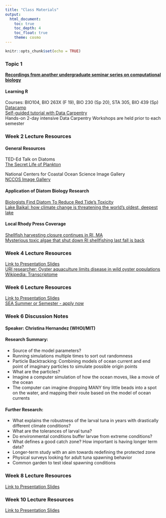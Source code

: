```yaml
---
title: "Class Materials"
output:
  html_document:
    toc: true
    toc_depth: 4
    toc_float: true
    theme: cosmo
---
```


```r
knitr::opts_chunk$set(echo = TRUE)
```

### Topic 1

**[Recordings from another undergraduate seminar series on computational biology](https://www.youtube.com/playlist?list=PLV8dyTG7O7VaAdUsW791_yOxE51aFHCmY)**

#### Learning R
Courses: BIO104, BIO 263X (F 19), BIO 230 (Sp 20), STA 305, BIO 439 (Sp)  
[Datacamp](https://www.datacamp.com/courses/free-introduction-to-r)  
[Self-guided tutorial with Data Carpentry](https://datacarpentry.org/R-ecology-lesson/)  
Hands-on 2-day intensive Data Carpentry Workshops are held prior to each semester

### Week 2 Lecture Resources

#### General Resources  

TED-Ed Talk on Diatoms  
[The Secret Life of Plankton](https://www.ted.com/talks/the_secret_life_of_plankton/transcript?language=en)  

National Centers for Coastal Ocean Science Image Gallery  
[NCCOS Image Gallery](https://coastalscience.noaa.gov/research/stressor-impacts-mitigation/pmn/image-gallery/)  

#### Application of Diatom Biology Research  
[Biologists Find Diatom To Reduce Red Tide's Toxicity](https://www.sciencedaily.com/releases/2008/08/080820163241.htm)  
[Lake Baikal: how climate change is threatening the world’s oldest, deepest lake](https://theconversation.com/lake-baikal-how-climate-change-is-threatening-the-worlds-oldest-deepest-lake-109389)  

#### Local Rhody Press Coverage  
[Shellfish harvesting closure continues in RI, MA](https://turnto10.com/news/local/shellfish-harvesting-closure-continues-in-ri-ma)  
[Mysterious toxic algae that shut down RI shellfishing last fall is back](https://www.providencejournal.com/news/20170303/mysterious-toxic-algae-that-shut-down-ri-shellfishing-last-fall-is-back)  

### Week 4 Lecture Resources
[Link to Presentation Slides](https://BobLiterman.github.io/bio260X_spring19/Slides/Erin_Roberts_Slides.pdf)  
[URI researcher: Oyster aquaculture limits disease in wild oyster populations](https://www.thewesterlysun.com/news/charlestown/uri-researcher-oyster-aquaculture-limits-disease-in-wild-oyster-populations/article_6d77959e-07b3-11e9-98cf-53f4ac62e0ed.html)  
[Wikipedia: Transcriptome](https://en.wikipedia.org/wiki/Transcriptome)  

### Week 6 Lecture Resources
[Link to Presentation Slides](https://BobLiterman.github.io/bio260X_spring19/Slides/Christina_Hernandez_Slides.pdf)  
[SEA Summer or Semester - apply now](https://www.sea.edu/)

### Week 6 Discussion Notes
#### Speaker: Christina Hernandez  (WHOI/MIT)

#### Research Summary:
- Source of the  model parameters?
- Running simulations multiple times to sort  out randomness
- Particle Backtracking: Combining models of ocean current and end point of imaginary particles to simulate possible origin points
- What are the particles?
- Imagine a  computer simulation of how the ocean moves, like a movie of the ocean
- The computer can imagine dropping MANY  tiny  little beads into a spot on the water, and  mapping their route based on the model of ocean currents

#### Further Research:
- What explains the robustness of the larval tuna in  years with drastically different climate conditions?
- What are the tolerances of larval tuna?
- Do environmental conditions buffer larvae from extreme conditions?
- What defines a good catch zone? How important  is having longer term data?
- Longer-term study with an aim towards  redefining the protected zone
- Physical surveys looking for adult tuna spawning behavior
- Common garden to test ideal spawning conditions

### Week 8 Lecture Resources  
[Link to Presentation Slides](https://BobLiterman.github.io/bio260X_spring19/Slides/Literman_Bio260X.pdf)

### Week 10 Lecture Resources  
[Link to Presentation Slides](https://BobLiterman.github.io/bio260X_spring19/Slides/CThawley_Bio260X_Share.pdf)
